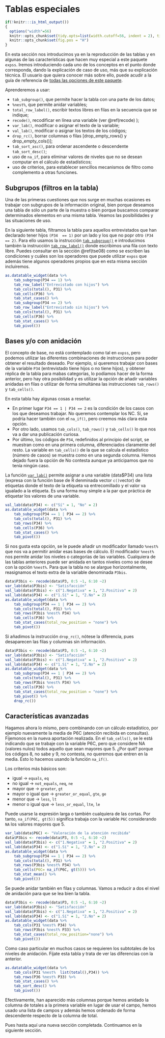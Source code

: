 # Tablas especiales {#tse05}

```r
if(!knitr:::is_html_output())
{
  options("width"=56)
  knitr::opts_chunk$set(tidy.opts=list(width.cutoff=56, indent = 2), tidy = TRUE)
  knitr::opts_chunk$set(fig.pos = "H")
}
```

En esta sección nos introducimos ya en la reproducción de las tablas y en algunas de las características que hacen muy especial a este paquete `expss`. Iremos introduciendo cada uno de los conceptos en el punto donde corresponda, dando la explicación de caso de uso, más que su explicación técnica. El usuario que quiera conocer más sobre ello, puede acudir a la guía de referencia de [todas las opciones de este paquete](https://rdrr.io/cran/expss/man/).

Aprenderemos a usar:

* `tab_subgroup()`, que permite hacer la tabla con una parte de los datos;
* `%nest%`, que permite anidar variables;
* `total_row_label()`, escribir textos libres en filas en la secuencia que se indique;
* `recode()`, recodificar en línea una variable (ver \@ref(recode) );
* `var_lab()`, modificar o asignar el texto de la variable;
* `val_lab()`, modificar o asignar los textos de los códigos;
* `drop_rc()`, borrar columnas o filas [drop_empty_rows() y drop_empty_cols()];
* `tab_sort_asc()`, para ordenar ascendente o descendente `tab_sort_desc()`;
* uso de `na_if`, para eliminar valores de niveles que no se desean computar en el cálculo de estadísticos;
* uso de criterios, para establecer sencillos mecanismos de filtro como complemento a otras funciones.


## Subgrupos (filtros en la tabla)

Una de las primeras cuestiones que nos surge en muchas ocasiones es trabajar con subgrupos de la información original, bien porque deseamos una tabla de sólo un parte de la muestra o bien porque buscamos comparar determinados elementos en una misma tabla. Veamos las posibilidades y las situaciones de uso.

En la siguiente tabla, filtramos la tabla para aquellos entrevistados que han declarado tener hijos `(P34  == 1)` por un lado y los que no popr otro `(P34 == 2)`. Para ello usamos la instrucción [`tab_subgroup()`](https://rdrr.io/cran/expss/man/tables.html) e introducimos también la instrucción [`tab_row_label()`](https://rdrr.io/cran/expss/man/tables.html) donde escribimos una fila con texto libre. Puedes consultar en la sección \@ref(tse08) como se escriben las condiciones y cuáles son los operadores que puede utilizar `expss` que además tiene algunos operadores propios que en esta misma sección incluiremos.

```r
as.datatable_widget(data %>%
    tab_subgroup(P34 == 1) %>%
    tab_row_label("Entrevistado con hijos") %>%
    tab_cols(total(), P31) %>%
    tab_cells(P36) %>%
    tab_stat_cases() %>%
    tab_subgroup(P34 == 2) %>%
    tab_row_label("Entrevistado sin hijos") %>%
    tab_cols(total(), P31) %>%
    tab_cells(P36) %>%
    tab_stat_cases() %>%
    tab_pivot())
```
 
## Bases y/o con anidación

El concepto de base, no está contemplado como tal en `expss`, pero podemos utilizar las diferentes combinaciones de instrucciones para poder obtener el resultado deseado. Por ejemplo, si queremos trabajar con bases de la variable `P34` (entrevistado tiene hijos o no tiene hijos), y obtener réplica de la tabla para mabas categorías, lo podíamos hacer de la forma anterior, pero hay otra posibilidad y es utilizar la opción de añadir variables anidadas en filas o utilizar de forma simultánea las instrucciones `tab_rows()` y `tab_cells()`.

En esta tabla hay algunas cosas a reseñar. 

* En primer lugar `P34 == 1 | P34 == 2` es la condición de los casos con los que deseamos trabajar. No queremos contemplar los NC. Sí, se podría hacer también con el `na_if()`, pero creemos más clara esta opción. 
* Por otro lado, usamos `tab_cols()`, `tab_rows()` y `tab_cells()` lo que nos va a dar una publicación curiosa.
* Por último, los códigos de `P34`, redefinidos al principio del script, se muestran como en una primera columna, diferenciados claramente del resto. La variable en `tab_cells()`  de la que se calcula el estadístico (número de casos) se muestra como en una segunda columna. Hemos dejado fuera la opción de No contesta aunque ya anticipamos que no tenía ningún caso.

La función [`var_lab()`](https://rdrr.io/cran/expss/man/var_lab.html) permite asignar a una variable (data$P34) una lista (expresa con la función base de R denminada vector `c()`vector) de etiquetas donde el texto de la etiqueta va entrecomillado y el valor va igualado a la etiqueta. Es una forma muy simple a la par que práctica de etiquetar los valores de una variable.

```r
val_lab(data$P34) <- c("Sí" = 1, "No" = 2) 
as.datatable_widget(data %>%
    tab_subgroup(P34 == 1 | P34 == 2) %>%
    tab_cols(total(), P31) %>%
    tab_rows(P34) %>%
    tab_cells(P36) %>%
    tab_stat_cases() %>%
    tab_pivot())
```

Si nos gusta esta opción, se le puede añadir un modificador llamado `%nest%` que nos va a permitir anidar esas bases de cálculo. El modificador `%nest%` nos permite anidar los niveles o categorías de las variables. Cualquiera de las tablas anteriores puede ser anidada en tantos niveles como se desee con la opción `%nest%`. Para que la tabla no se alargue horizontalmente, reasignamos el texto extra de la variable denominada `P3bis`.

```r
data$P3bis <- recode(data$P3, 0:5 ~1, 6:10 ~2)
var_lab(data$P3bis) <- "Satisfacción"
val_lab(data$P3bis) <- c("1.Negativa" = 1, "2.Positiva" = 2)
val_lab(data$P34) <- c("1.Sí" = 1, "2.No" = 2)
as.datatable_widget(data %>%
    tab_subgroup(P34 == 1 | P34 == 2) %>%
    tab_cols(total(), P31) %>%
    tab_rows(P3bis %nest% P34) %>%
    tab_cells(P36) %>%
    tab_stat_cases(total_row_position = "none") %>%
    tab_pivot()) 
```

Si añadimos la instrucción `drop_rc()`, nótese la diferencia, pues desaparecen las filas y columnas sin información.

```r
data$P3bis <- recode(data$P3, 0:5 ~1, 6:10 ~2)
var_lab(data$P3bis) <- "Satisfacción"
val_lab(data$P3bis) <- c("1.Negativa" = 1, "2.Positiva" = 2)
val_lab(data$P34) <- c("1.Sí" = 1, "2.No" = 2)
as.datatable_widget(data %>%
    tab_subgroup(P34 == 1 | P34 == 2) %>%
    tab_cols(total(), P31) %>%
    tab_rows(P3bis %nest% P34) %>%
    tab_cells(P36) %>%
    tab_stat_cases(total_row_position = "none") %>%
    tab_pivot() %>% 
    drop_rc())
```

## Características avanzadas

Hagamos ahora lo mismo, pero combinando con un cálculo estadístico, por ejemplo nuevamente la media de P6C (atención recibida en consultas). Fíjemonos en la nueva aportación realizada. En el `tab_cells()`, se le está indicando que se trabaje con la variable P6C, pero que considere NA (valores nulos) todos aquello que sean mayores que 5. ¿Por qué? porque los códigos 8, no sabe y 9, no contesta, no queremos que entren en la media. Esto lo hacemos usando la función `na_if()`.

Los criterios más básicos son:

* igual -> `equals`, `eq`
* no igual -> `not_equals`, `neq`, `ne`
* mayor que -> `greater`, `gt`
* mayor o igual que -> `greater_or_equal`, `gte`, `ge`
* menor que -> `less`, `lt`
* menor o igual que -> `less_or_equal`, `lte`, `le`

Puede usarse la expresión larga o también cualquiera de las cortas. Por tanto, `na_if(P6C, gt(5))` significa trabaja con la variable `P6C` considerando `NA` los valores mayores que 5.
 
```r
var_lab(data$P6C) <- "Valoración de la atención recibida"
data$P3bis <- recode(data$P3, 0:5 ~1, 6:10 ~2)
val_lab(data$P3bis) <- c("1.Negativa" = 1, "2.Positiva" = 2)
val_lab(data$P34) <- c("1.Sí" = 1, "2.No" = 2)
as.datatable_widget(data %>%
    tab_subgroup(P34 == 1 | P34 == 2) %>%
    tab_cols(total(), P31) %>%
    tab_rows(P3bis %nest% P34) %>%
    tab_cells(P6C= na_if(P6C, gt(5))) %>%
    tab_stat_mean() %>%
    tab_pivot())
```

Se puede anidar también en filas y columnas. Vamos a reducir a dos el nivel de anidación para que se lea bien la tabla.

```r
data$P3bis <- recode(data$P3, 0:5 ~1, 6:10 ~2)
var_lab(data$P3bis) <- "Satisfacción"
val_lab(data$P3bis) <- c("1.Negativa" = 1, "2.Positiva" = 2)
val_lab(data$P34) <- c("1.Sí" = 1, "2.No" = 2)
as.datatable_widget(data %>%
    tab_cols(P31 %nest% P34) %>% 
    tab_rows(P3bis %nest% P33) %>%
    tab_stat_cases(total_row_position="none") %>%
    tab_pivot())
```

Como caso particular en muchos casos se requieren los subtotales de los niveles de anidación. Fíjate esta tabla y trata de ver las diferencias con la anterior.

```r
as.datatable_widget(data %>%
    tab_cols(P31 %nest%  list(total(),P34)) %>% 
    tab_rows(P36 %nest% P33) %>%
    tab_stat_cases() %>%
	tab_sort_desc() %>%
    tab_pivot())
```
 
Efectivamente, han aparecido más columnas porque hemos anidado la columna de totales a la primera variable en lugar de usar el campo, hemos usado una lista de campos y además hemos ordenado de forma descendente respecto de la columna de total.

Pues hasta aquí una nueva sección completada. Continuamos en la siguiente sección.
